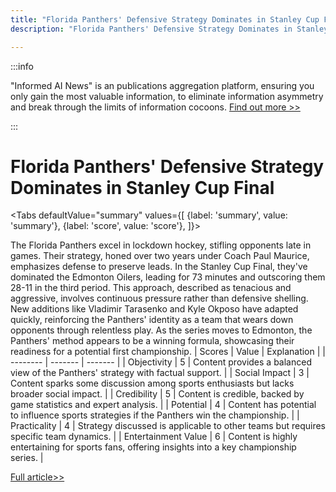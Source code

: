```yaml
---
title: "Florida Panthers' Defensive Strategy Dominates in Stanley Cup Final"
description: "Florida Panthers' Defensive Strategy Dominates in Stanley Cup Final"

---
```



:::info

"Informed AI News" is an publications aggregation platform, ensuring you only gain the most valuable information, to eliminate information asymmetry and break through the limits of information cocoons.  [Find out more >>](/docs/guides)

:::

# Florida Panthers' Defensive Strategy Dominates in Stanley Cup Final


<Tabs
	defaultValue="summary"
	values={[
	{label: 'summary', value: 'summary'},
	{label: 'score', value: 'score'},
]}>
<TabItem value="summary">


The Florida Panthers excel in lockdown hockey, stifling opponents late in games. Their strategy, honed over two years under Coach Paul Maurice, emphasizes defense to preserve leads. In the Stanley Cup Final, they've dominated the Edmonton Oilers, leading for 73 minutes and outscoring them 28-11 in the third period. This approach, described as tenacious and aggressive, involves continuous pressure rather than defensive shelling. New additions like Vladimir Tarasenko and Kyle Okposo have adapted quickly, reinforcing the Panthers' identity as a team that wears down opponents through relentless play. As the series moves to Edmonton, the Panthers' method appears to be a winning formula, showcasing their readiness for a potential first championship.
</TabItem>
<TabItem value="score">
	| Scores     | Value   | Explanation |
	| -------- | ------- | ------- |
	| Objectivity  | 5    | Content provides a balanced view of the Panthers' strategy with factual support.    |
	| Social Impact | 3     | Content sparks some discussion among sports enthusiasts but lacks broader social impact.    |
	| Credibility    | 5    | Content is credible, backed by game statistics and expert analysis.    |
	| Potential    | 4    | Content has potential to influence sports strategies if the Panthers win the championship.    |
	| Practicality    | 4    | Strategy discussed is applicable to other teams but requires specific team dynamics.    |
	| Entertainment Value    | 6    | Content is highly entertaining for sports fans, offering insights into a key championship series.    |
</TabItem>
</Tabs>

[Full article>>](https://apnews.com/article/stanley-cup-florida-panthers-3543fa01d1f0176b57f0834c48abe1e7)
